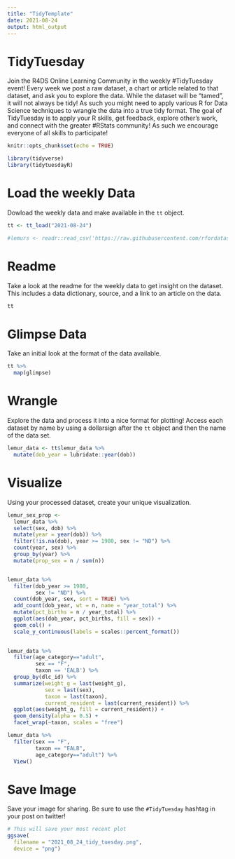 ```yaml
---
title: "TidyTemplate"
date: 2021-08-24
output: html_output
---
```


# TidyTuesday

Join the R4DS Online Learning Community in the weekly #TidyTuesday event!
Every week we post a raw dataset, a chart or article related to that dataset, and ask you to explore the data.
While the dataset will be “tamed”, it will not always be tidy! As such you might need to apply various R for Data Science techniques to wrangle the data into a true tidy format.
The goal of TidyTuesday is to apply your R skills, get feedback, explore other’s work, and connect with the greater #RStats community!
As such we encourage everyone of all skills to participate!

```r

knitr::opts_chunk$set(echo = TRUE)

library(tidyverse)
library(tidytuesdayR)

```

# Load the weekly Data

Dowload the weekly data and make available in the `tt` object.

```r

tt <- tt_load("2021-08-24")

#lemurs <- readr::read_csv('https://raw.githubusercontent.com/rfordatascience/tidytuesday/master/data/2021/2021-08-24/lemur_data.csv')

```


# Readme

Take a look at the readme for the weekly data to get insight on the dataset.
This includes a data dictionary, source, and a link to an article on the data.

```r

tt

```


# Glimpse Data

Take an initial look at the format of the data available.

```r

tt %>% 
  map(glimpse)

```

# Wrangle

Explore the data and process it into a nice format for plotting! Access each dataset by name by using a dollarsign after the `tt` object and then the name of the data set.

```r

lemur_data <- tt$lemur_data %>%
  mutate(dob_year = lubridate::year(dob))

```


# Visualize

Using your processed dataset, create your unique visualization.

```r

lemur_sex_prop <- 
  lemur_data %>% 
  select(sex, dob) %>% 
  mutate(year = year(dob)) %>% 
  filter(!is.na(dob), year >= 1980, sex != "ND") %>% 
  count(year, sex) %>% 
  group_by(year) %>% 
  mutate(prop_sex = n / sum(n))


lemur_data %>%
  filter(dob_year >= 1980,
         sex != "ND") %>%
  count(dob_year, sex, sort = TRUE) %>%
  add_count(dob_year, wt = n, name = "year_total") %>%
  mutate(pct_births = n / year_total) %>%
  ggplot(aes(dob_year, pct_births, fill = sex)) +
  geom_col() +
  scale_y_continuous(labels = scales::percent_format())
  
```

```r
lemur_data %>%
  filter(age_category=="adult",
         sex == "F",
         taxon == 'EALB') %>%
  group_by(dlc_id) %>%
  summarize(weight_g = last(weight_g),
            sex = last(sex),
            taxon = last(taxon),
            current_resident = last(current_resident)) %>%
  ggplot(aes(weight_g, fill = current_resident)) +
  geom_density(alpha = 0.5) +
  facet_wrap(~taxon, scales = "free")
```

```r
lemur_data %>%
  filter(sex == "F",
         taxon == "EALB",
         age_category=="adult") %>%
  View()
```


# Save Image

Save your image for sharing. Be sure to use the `#TidyTuesday` hashtag in your post on twitter! 

```r

# This will save your most recent plot
ggsave(
  filename = "2021_08_24_tidy_tuesday.png",
  device = "png")

```
